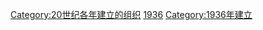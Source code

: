 {{Cat topic in year|topic=建立的組織|year=1936}}
{{Commons cat|Organizations established in 1936}}

[[Category:20世纪各年建立的组织|Category:20世纪各年建立的组织]]
[[Category:1930年代建立的組織|1936]]
[[Category:1936年建立|Category:1936年建立]]